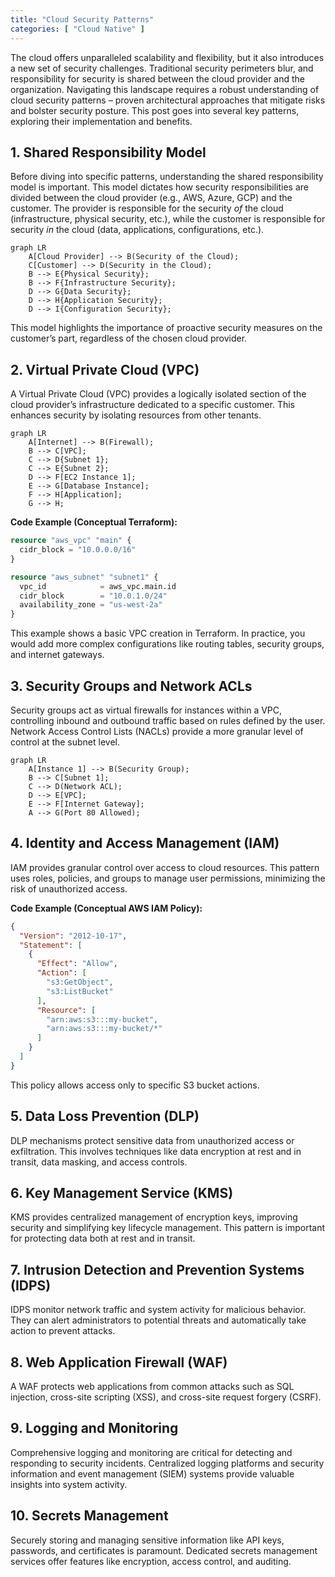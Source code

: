 ```yaml
---
title: "Cloud Security Patterns"
categories: [ "Cloud Native" ]
---
```



The cloud offers unparalleled scalability and flexibility, but it also introduces a new set of security challenges.  Traditional security perimeters blur, and responsibility for security is shared between the cloud provider and the organization.  Navigating this landscape requires a robust understanding of cloud security patterns – proven architectural approaches that mitigate risks and bolster security posture.  This post goes into several key patterns, exploring their implementation and benefits.


## 1. Shared Responsibility Model

Before diving into specific patterns, understanding the shared responsibility model is important. This model dictates how security responsibilities are divided between the cloud provider (e.g., AWS, Azure, GCP) and the customer.  The provider is responsible for the security *of* the cloud (infrastructure, physical security, etc.), while the customer is responsible for security *in* the cloud (data, applications, configurations, etc.).

```mermaid
graph LR
    A[Cloud Provider] --> B(Security of the Cloud);
    C[Customer] --> D(Security in the Cloud);
    B --> E{Physical Security};
    B --> F{Infrastructure Security};
    D --> G{Data Security};
    D --> H{Application Security};
    D --> I{Configuration Security};
```

This model highlights the importance of proactive security measures on the customer's part, regardless of the chosen cloud provider.


## 2. Virtual Private Cloud (VPC)

A Virtual Private Cloud (VPC) provides a logically isolated section of the cloud provider's infrastructure dedicated to a specific customer. This enhances security by isolating resources from other tenants.

```mermaid
graph LR
    A[Internet] --> B(Firewall);
    B --> C[VPC];
    C --> D{Subnet 1};
    C --> E{Subnet 2};
    D --> F[EC2 Instance 1];
    E --> G[Database Instance];
    F --> H[Application];
    G --> H;
```

**Code Example (Conceptual Terraform):**

```terraform
resource "aws_vpc" "main" {
  cidr_block = "10.0.0.0/16"
}

resource "aws_subnet" "subnet1" {
  vpc_id            = aws_vpc.main.id
  cidr_block        = "10.0.1.0/24"
  availability_zone = "us-west-2a"
}
```

This example shows a basic VPC creation in Terraform.  In practice, you would add more complex configurations like routing tables, security groups, and internet gateways.


## 3. Security Groups and Network ACLs

Security groups act as virtual firewalls for instances within a VPC, controlling inbound and outbound traffic based on rules defined by the user. Network Access Control Lists (NACLs) provide a more granular level of control at the subnet level.

```mermaid
graph LR
    A[Instance 1] --> B(Security Group);
    B --> C[Subnet 1];
    C --> D(Network ACL);
    D --> E[VPC];
    E --> F[Internet Gateway];
    A --> G(Port 80 Allowed);
```


## 4. Identity and Access Management (IAM)

IAM provides granular control over access to cloud resources.  This pattern uses roles, policies, and groups to manage user permissions, minimizing the risk of unauthorized access.

**Code Example (Conceptual AWS IAM Policy):**

```json
{
  "Version": "2012-10-17",
  "Statement": [
    {
      "Effect": "Allow",
      "Action": [
        "s3:GetObject",
        "s3:ListBucket"
      ],
      "Resource": [
        "arn:aws:s3:::my-bucket",
        "arn:aws:s3:::my-bucket/*"
      ]
    }
  ]
}
```

This policy allows access only to specific S3 bucket actions.


## 5. Data Loss Prevention (DLP)

DLP mechanisms protect sensitive data from unauthorized access or exfiltration. This involves techniques like data encryption at rest and in transit, data masking, and access controls.


## 6. Key Management Service (KMS)

KMS provides centralized management of encryption keys, improving security and simplifying key lifecycle management. This pattern is important for protecting data both at rest and in transit.


## 7. Intrusion Detection and Prevention Systems (IDPS)

IDPS monitor network traffic and system activity for malicious behavior. They can alert administrators to potential threats and automatically take action to prevent attacks.


## 8. Web Application Firewall (WAF)

A WAF protects web applications from common attacks such as SQL injection, cross-site scripting (XSS), and cross-site request forgery (CSRF).


## 9. Logging and Monitoring

Comprehensive logging and monitoring are critical for detecting and responding to security incidents.  Centralized logging platforms and security information and event management (SIEM) systems provide valuable insights into system activity.


## 10. Secrets Management

Securely storing and managing sensitive information like API keys, passwords, and certificates is paramount. Dedicated secrets management services offer features like encryption, access control, and auditing.




